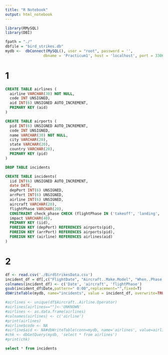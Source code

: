 ```yaml
---
title: "R Notebook"
output: html_notebook
---
```


```r
library(RMySQL)
library(DBI)

fpath = "./"
dbfile = "bird_strikes.db"
mydb <-  dbConnect(MySQL(), user = "root", password = '',
                 dbname = 'Practicum1', host = 'localhost', port = 3306)
```

# 1
```sql
CREATE TABLE airlines (
  airline VARCHAR(30) NOT NULL,
  code INT UNSIGNED,
  aid INT(6) UNSIGNED AUTO_INCREMENT,
  PRIMARY KEY (aid)
)
```
```sql
CREATE TABLE airports (
  pid INT(6) UNSIGNED AUTO_INCREMENT,
  code INT UNSIGNED,
  name VARCHAR(30) NOT NULL,
  city VARCHAR(20),
  state VARCHAR(20),
  country VARCHAR(20),
  PRIMARY KEY (pid)
)
```
```sql
DROP TABLE incidents
```
```sql
CREATE TABLE incidents(
  iid INT(6) UNSIGNED AUTO_INCREMENT, 
  date DATE, 
  depPort INT(6) UNSIGNED, 
  arrPort INT(6) UNSIGNED, 
  airline INT(6) UNSIGNED, 
  aircraft VARCHAR(20), 
  flightPhase VARCHAR(20),
  CONSTRAINT check_phase CHECK (flightPhase IN ('takeoff', 'landing', 'inflight', 'unknown')),
  impact VARCHAR(40),
  PRIMARY KEY (iid),
  FOREIGN KEY (depPort) REFERENCES airports(pid),
  FOREIGN KEY (arrPort) REFERENCES airports(pid),
  FOREIGN KEY (airline) REFERENCES airlines(aid)
)
```

# 2
```r
df <- read.csv('./BirdStrikesData.csv')
incident_df = df[,c("FlightDate", "Aircraft..Make.Model", "When..Phase.of.flight")]
colnames(incident_df) <- c('Date', 'aircraft', 'flightPhase')
gsub(incident_df$Date,pattern=" 0:00",replacement="",fixed=T)
dbWriteTable(mydb, name="incidents", value = incident_df, overwrite=TRUE, row.names = FALSE, field.types=c())

#airlines <- unique(df$Aircraft..Airline.Operator)
#airlines[airlines==""]<-'UNKNOWN'
#airlines <- as.data.frame(airlines)
#colnames(airlines) <- c('airline')
#print(airlines)
#airline$code <- NA
#airline$aid <- NA#dbWriteTable(conn=mydb, name='airlines', value=airlines, append=TRUE, row.names=FALSE, field.types=c())
#chk <- dbGetQuery(mydb, 'select * from airlines')
#print(chk)
```
```sql
select * from incidents
```






